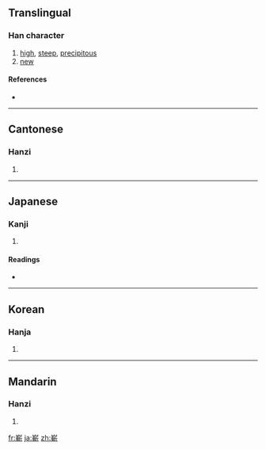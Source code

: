 {{also|崭}}
==Translingual==

===Han character===
{{Han char|rn=46|rad=山|as=11|sn=14|four=2252<sub>1</sub>|canj=山十十中 (UJJL)}}

# [[high]], [[steep]], [[precipitous]]
# [[new]]

====References====
* {{Han ref|kx=0318.300|dkj=08413|dj=0618.410|hdz=10793.050|uh=5D84|ud=23940|bh=B9F1|bd=47601}}

----

==Cantonese==

===Hanzi===
{{yue-hanzi|jyut=|y=jaam2|sim=崭}}

# {{defn|Cantonese|sort=山11}}

----

==Japanese==

===Kanji===
{{ja-kanji|grade=|rs=山11}}

# {{defn|Japanese|sort=山11}}

====Readings====
* {{ja-readings|on=[[さん]] (san), [[ざん]] (zan)|kun=[[けわしい]] (kewashii)}}

----

==Korean==

===Hanja===
{{ko-hanja|hangeul=참|rv=cham|mr=ch'am}}

# {{defn|Korean|sort=山11}}

----

==Mandarin==

===Hanzi===
{{cmn-hanzi|sim=崭|pin=[[zhǎn]] ([[zhan3]])|wg=chan<sup>3</sup>}}

# {{defn|Mandarin|sort=山11}}

[[fr:嶄]]
[[ja:嶄]]
[[zh:嶄]]